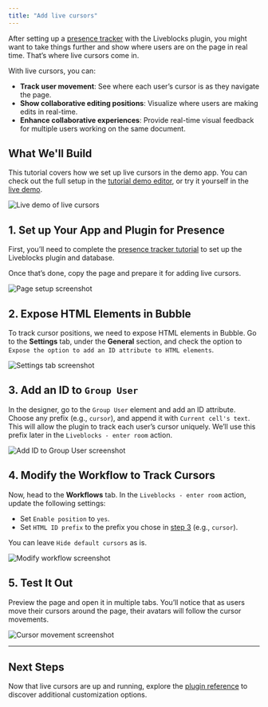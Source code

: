 ```yaml
---
title: "Add live cursors"
---
```



After setting up a [presence tracker](/bubble/liveblocks/how-tos/presence) with the Liveblocks plugin, you might want to take things further and show where users are on the page in real time. That’s where live cursors come in.

With live cursors, you can:

- **Track user movement**: See where each user’s cursor is as they navigate the page.
- **Show collaborative editing positions**: Visualize where users are making edits in real-time.
- **Enhance collaborative experiences**: Provide real-time visual feedback for multiple users working on the same document.

## What We'll Build

This tutorial covers how we set up live cursors in the demo app. You can check out the full setup in the [tutorial demo editor](https://bubble.io/page?id=lpl-liveblocks&tab=tabs-1&name=live-cursor-tutorial&type=page), or try it yourself in the [live demo](https://lpl-liveblocks.bubbleapps.io/version-test/live-cursors).

![Live demo of live cursors](https://res.cloudinary.com/dpfmaccxx/image/upload/v1726690940/livecursor_demo_hjlnhf.gif)

## 1. Set up Your App and Plugin for Presence

First, you’ll need to complete the [presence tracker tutorial](/bubble/liveblocks/how-tos/presence) to set up the Liveblocks plugin and database.

Once that’s done, copy the page and prepare it for adding live cursors.

![Page setup screenshot](https://res.cloudinary.com/dpfmaccxx/image/upload/v1726690940/add_a_new_page_gq4wja.gif)

## 2. Expose HTML Elements in Bubble

To track cursor positions, we need to expose HTML elements in Bubble. Go to the **Settings** tab, under the **General** section, and check the option to `Expose the option to add an ID attribute to HTML elements`.

![Settings tab screenshot](https://res.cloudinary.com/dpfmaccxx/image/upload/v1726690940/livecursors_1_ruj2es.png)

## 3. Add an ID to `Group User`

In the designer, go to the `Group User` element and add an ID attribute. Choose any prefix (e.g., `cursor`), and append it with `Current cell's text`. This will allow the plugin to track each user’s cursor uniquely. We’ll use this prefix later in the `Liveblocks - enter room` action.

![Add ID to Group User screenshot](https://res.cloudinary.com/dpfmaccxx/image/upload/v1726690940/livecursors_2_w6qq12.png)

## 4. Modify the Workflow to Track Cursors

Now, head to the **Workflows** tab. In the `Liveblocks - enter room` action, update the following settings:

- Set `Enable position` to `yes`.
- Set `HTML ID prefix` to the prefix you chose in [step 3](#3-add-an-id-to-group-user) (e.g., `cursor`).

You can leave `Hide default cursors` as is.

![Modify workflow screenshot](https://res.cloudinary.com/dpfmaccxx/image/upload/v1726690940/livecursors_3_ludxtj.png)

## 5. Test It Out

Preview the page and open it in multiple tabs. You’ll notice that as users move their cursors around the page, their avatars will follow the cursor movements.

![Cursor movement screenshot](https://res.cloudinary.com/dpfmaccxx/image/upload/v1726690940/livecursor_demo_hjlnhf.gif)

---

## Next Steps

Now that live cursors are up and running, explore the [plugin reference](/bubble/liveblocks/plugin-reference/elements/liveblocks-presence) to discover additional customization options.

<liveblocksFooter />
